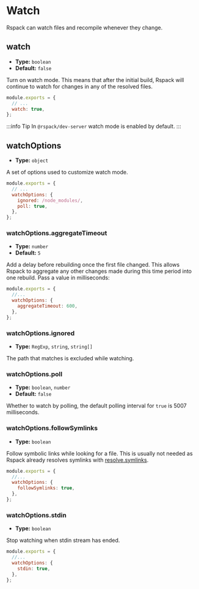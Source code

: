 
<WebpackLicense from="https://webpack.js.org/configuration/watch" />

# Watch

Rspack can watch files and recompile whenever they change.

## watch

- **Type:** `boolean`
- **Default:** `false`

Turn on watch mode. This means that after the initial build, Rspack will continue to watch for changes in any of the resolved files.

```js title=rspack.config.js
module.exports = {
  // ...
  watch: true,
};
```

:::info Tip
In `@rspack/dev-server` watch mode is enabled by default.
:::

## watchOptions

- **Type:** `object`

A set of options used to customize watch mode.

```js title=rspack.config.js
module.exports = {
  // ...
  watchOptions: {
    ignored: /node_modules/,
    poll: true,
  },
};
```

### watchOptions.aggregateTimeout

- **Type:** `number`
- **Default:** `5`

Add a delay before rebuilding once the first file changed. This allows Rspack to aggregate any other changes made during this time period into one rebuild. Pass a value in milliseconds:

```js title=rspack.config.js
module.exports = {
  //...
  watchOptions: {
    aggregateTimeout: 600,
  },
};
```

### watchOptions.ignored

- **Type:** `RegExp`, `string`, `string[]`

The path that matches is excluded while watching.

### watchOptions.poll

- **Type:** `boolean`, `number`
- **Default:** `false`

Whether to watch by polling, the default polling interval for `true` is 5007 milliseconds.

### watchOptions.followSymlinks

- **Type:** `boolean`

Follow symbolic links while looking for a file. This is usually not needed as Rspack already resolves symlinks with [resolve.symlinks](/config/resolve#resolvesymlinks).

```js title=rspack.config.js
module.exports = {
  //...
  watchOptions: {
    followSymlinks: true,
  },
};
```

### watchOptions.stdin

- **Type:** `boolean`

Stop watching when stdin stream has ended.

```js title=rspack.config.js
module.exports = {
  //...
  watchOptions: {
    stdin: true,
  },
};
```
